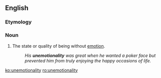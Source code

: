 ==English==

===Etymology===
{{prefix|en|un|emotionality}}

===Noun===
{{en-noun|-}}

# The state or quality of being without [[emotion]].
#: ''His '''unemotionality''' was great when he wanted a poker face but prevented him from truly enjoying the happy occasions of life.''

[[ko:unemotionality]]
[[ro:unemotionality]]